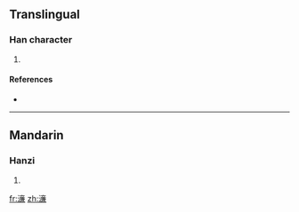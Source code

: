 ==Translingual==

===Han character===
{{Han char|rn=85|rad=水|as=13|sn=16|four=|canj=水卜廿金 (EYTC)}}

# {{defn|Han|sort=水13}}

====References====
* {{Han ref|kx=0655.201|hdz=31764.031|uh=6FD3|ud=28627}}

----

==Mandarin==

===Hanzi===
{{cmn-hanzi|pin=[[lián]] ([[lian2]])|wg=lien<sup>2</sup>}}

# {{defn|Mandarin|sort=水13}}

[[fr:濓]]
[[zh:濓]]